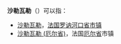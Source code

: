 {{disambig|Cat=四字地名消歧义}}
'''沙勒瓦勒'''（{{lang-fr|Charleval}}）可以指：
*[[沙勒瓦勒|沙勒瓦勒]]，[[法国|法国]][[罗讷河口省|罗讷河口省]][[市镇_(法国)|市镇]]
*[[沙勒瓦勒_(厄尔省)|沙勒瓦勒 (厄尔省)]]，法国[[厄尔省|厄尔省]]市镇